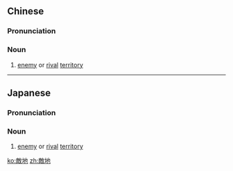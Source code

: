 {{also|敌地}}
==Chinese==
{{zh-forms|s=敌地}}

===Pronunciation===
{{zh-pron
|m=dídì
|c=dik6 dei6
|cat=n
}}

===Noun===
{{zh-noun}}

# [[enemy]] or [[rival]] [[territory]]

----

==Japanese==
{{ja-kanjitab|てき|ち|yomi=o}}

===Pronunciation===
{{ja-pron|てきち|y=o}}

===Noun===
{{ja-noun|てきち}}

# [[enemy]] or [[rival]] [[territory]]

[[ko:敵地]]
[[zh:敵地]]